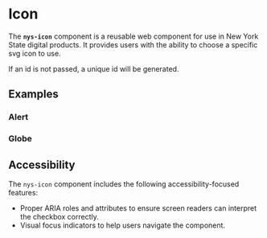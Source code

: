 
<Meta of={NysIconStories} title="Components/Icon/Documentation" />

# Icon

The **`nys-icon`** component is a reusable web component for use in New York State digital products. It provides users with the ability to choose a specific svg icon to use.

If an id is not passed, a unique id will be generated.

## Examples

### Alert

<Canvas of={NysIconStories.Alert} />

### Globe

<Canvas of={NysIconStories.Globe} />

## Accessibility

The `nys-icon` component includes the following accessibility-focused features:

- Proper ARIA roles and attributes to ensure screen readers can interpret the checkbox correctly.
- Visual focus indicators to help users navigate the component.
